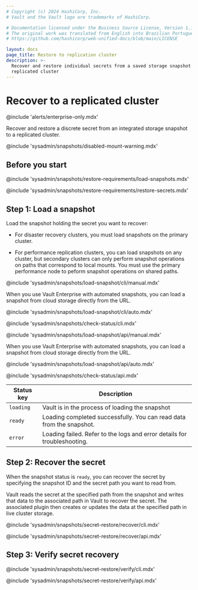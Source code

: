 ```yaml
---
# Copyright (c) 2024 HashiCorp, Inc.
# Vault and the Vault logo are trademarks of HashiCorp.

# Documentation licensed under the Business Source License, Version 1.1.
# The original work was translated from English into Brazilian Portuguese.
# https://github.com/hashicorp/web-unified-docs/blob/main/LICENSE

layout: docs
page_title: Restore to replication cluster
description: >-
  Recover and restore individual secrets from a saved storage snapshot to a
  replicated cluster
---
```


# Recover to a replicated cluster

@include 'alerts/enterprise-only.mdx'

Recover and restore a discrete secret from an integrated storage snapshot to a
replicated cluster.

@include 'sysadmin/snapshots/disabled-mount-warning.mdx'


## Before you start

@include 'sysadmin/snapshots/restore-requirements/load-snapshots.mdx'

@include 'sysadmin/snapshots/restore-requirements/restore-secrets.mdx'


## Step 1: Load a snapshot

Load the snapshot holding the secret you want to recover:

- For disaster recovery clusters, you must load snapshots on the primary cluster.

- For performance replication clusters, you can load snapshots on any cluster,
  but secondary clusters can only perform snapshot operations on paths that
  correspond to local mounts. You must use the primary performance node to peform
  snapshot operations on shared paths.

<Tabs>

<Tab heading="CLI" group="cli">

<Tabs>

<Tab heading="Manual snapshot" group="manual">

@include 'sysadmin/snapshots/load-snapshot/cli/manual.mdx'

</Tab>

<Tab heading="Automated snapshot" group="auto">

When you use Vault Enterprise with automated snapshots, you can load a snapshot
from cloud storage directly from the URL.

@include 'sysadmin/snapshots/load-snapshot/cli/auto.mdx'

</Tab>

</Tabs>

@include 'sysadmin/snapshots/check-status/cli.mdx'

</Tab>

<Tab heading="API" group="api">

<Tabs>

<Tab heading="Manual snapshot" group="manual">

@include 'sysadmin/snapshots/load-snapshot/api/manual.mdx'

</Tab>

<Tab heading="Automated snapshot" group="auto">

When you use Vault Enterprise with automated snapshots, you can load a snapshot
from cloud storage directly from the URL.

@include 'sysadmin/snapshots/load-snapshot/api/auto.mdx'

</Tab>

</Tabs>

@include 'sysadmin/snapshots/check-status/api.mdx'

</Tab>

</Tabs>

Status key | Description
---------- | -----------
`loading`  | Vault is in the process of loading the snapshot
`ready`    | Loading completed successfully. You can read data from the snapshot.
`error`    | Loading failed. Refer to the logs and error details for troubleshooting.



## Step 2: Recover the secret

When the snapshot status is `ready`, you can recover the secret by specifying
the snapshot ID and the secret path you want to read from.

Vault reads the secret at the specified path from the snapshot and writes that
data to the associated path in Vault to recover the secret. The associated
plugin then creates or updates the data at the specified path in live cluster
storage.

<Tabs>

<Tab heading="CLI" group="cli">

@include 'sysadmin/snapshots/secret-restore/recover/cli.mdx'

</Tab>

<Tab heading="API" group="api">

@include 'sysadmin/snapshots/secret-restore/recover/api.mdx'

</Tab>

</Tabs>



## Step 3: Verify secret recovery

<Tabs>

<Tab heading="CLI" group="cli">

@include 'sysadmin/snapshots/secret-restore/verify/cli.mdx'

</Tab>

<Tab heading="API" group="api">

@include 'sysadmin/snapshots/secret-restore/verify/api.mdx'

</Tab>

</Tabs>
